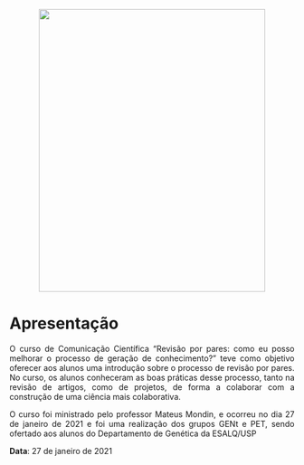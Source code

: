 <center>
<figure>
  <img src="rev_pares.png" width="400" height="500" class="center">
</figure>
</center>

# Apresentação

<p style = 'text-align: justify;'> O curso de Comunicação Científica "Revisão por pares: como eu posso melhorar o processo de geração de conhecimento?" teve como objetivo oferecer aos alunos uma introdução sobre o processo de revisão por pares. No curso, os alunos conheceram as boas práticas desse processo, tanto na revisão de artigos, como de projetos, de forma a colaborar com a construção de uma ciência mais colaborativa. </p>

<p style = 'text-align: justify;'> O curso foi ministrado pelo professor Mateus Mondin, e ocorreu no dia 27 de janeiro de 2021 e foi uma realização dos grupos GENt e PET, sendo ofertado aos alunos do Departamento de Genética da ESALQ/USP </p>
  

**Data**: 27 de janeiro de 2021